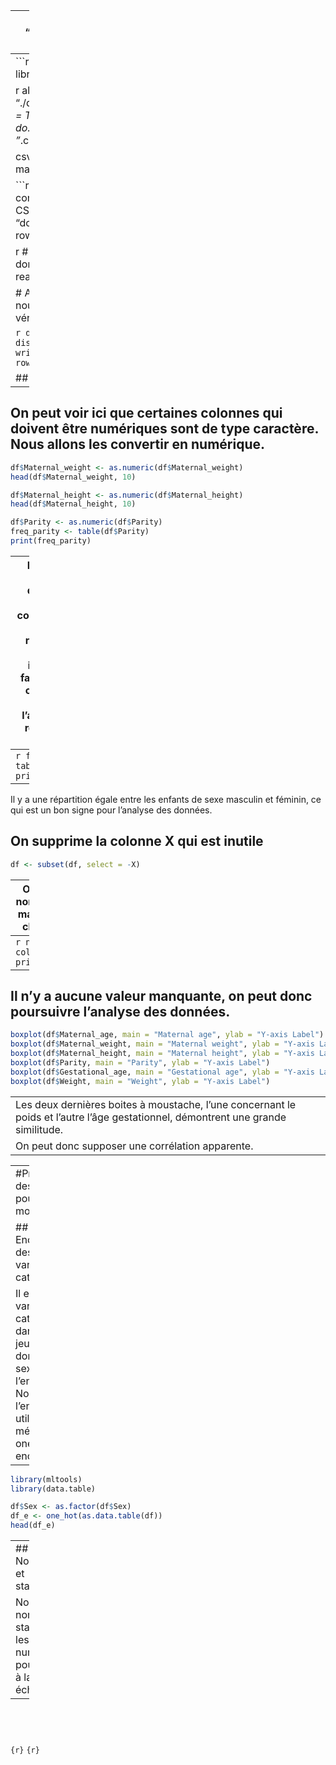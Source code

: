 
---
title: "pas mal"
output: "html_document"
date: "2024-09-04"
---
```r
library(dplyr)
library(readr)
library(purrr)

```
```r

all_files <- lapply(list.files(path = "./data", pattern = "*.csv", full.names = TRUE), read.csv)
dta <- do.call(path = "./data", pattern = "*.csv", all_files)

csv_data <- dta %>%
    map_dfr(all_files)
```

```r

# Sauvegarder le data frame combiné dans un nouveau fichier CSV
write.csv(dta, "donnees_combinees.csv", row.names = FALSE)


```
```r
# Lire le nouveau fichier CSV
donnees_lues <- read.csv("donnees_combinees.csv")

# Afficher les premières lignes du nouveau data frame pour vérification
head(donnees_lues)
```

```r
data_d <- distinct(donnees_lues)
write.csv(data_d, "data.csv", row.names = FALSE)
```

## Première analyse des données
```r
df <- data_d
summary(df)
```
---
On peut voir ici que certaines colonnes qui doivent être numériques sont de type caractère. Nous allons les convertir en numérique.
---
```r
df$Maternal_weight <- as.numeric(df$Maternal_weight)
head(df$Maternal_weight, 10)
```
```r
df$Maternal_height <- as.numeric(df$Maternal_height)
head(df$Maternal_height, 10)
```
```r
df$Parity <- as.numeric(df$Parity)
freq_parity <- table(df$Parity)
print(freq_parity)
```

---
Il existe 10 valeurs différentes dans la colonne Parity, et les répartitions sont très inégales.
Il faudra garder cela en tête lors de l'analyse des résultats du modèle.

Dans un cadre éthique, nous vérifions la répartition de chaque sexe dans notre jeu de données.
---
```r
freq_sex <- table(df$Sex)
print(freq_sex)
```

---
Il y a une répartition égale entre les enfants de sexe masculin et féminin, ce qui est un bon signe pour l'analyse des données.

On supprime la colonne X qui est inutile
---
```r
df <- subset(df, select = -X)
```
---
On détermine le nombre de valeurs manquantes dans chaque colonne
---
```r
na_counts <- colSums(is.na(df))
print(na_counts)
```
---
Il n'y a aucune valeur manquante, on peut donc poursuivre l'analyse des données.
---
```r
boxplot(df$Maternal_age, main = "Maternal age", ylab = "Y-axis Label")
boxplot(df$Maternal_weight, main = "Maternal weight", ylab = "Y-axis Label")
boxplot(df$Maternal_height, main = "Maternal height", ylab = "Y-axis Label")
boxplot(df$Parity, main = "Parity", ylab = "Y-axis Label")
boxplot(df$Gestational_age, main = "Gestational age", ylab = "Y-axis Label")
boxplot(df$Weight, main = "Weight", ylab = "Y-axis Label")
```

---
Les deux dernières boites à moustache, l'une concernant le poids et l'autre l'âge gestationnel, démontrent une grande similitude.
On peut donc supposer une corrélation apparente.
---

---
#Préparation des données pour le modèle

## 1- Encodage des variables catégorielles

Il existe une variable catégorielle dans notre jeu de données, le sexe de l'enfant. Nous allons l'encoder en utilisant la méthode de one-hot encoding.
---

```r
library(mltools)
library(data.table)

df$Sex <- as.factor(df$Sex)
df_e <- one_hot(as.data.table(df))
head(df_e)

```
---
## 2- Normalisation et standardisation

Nous allons normaliser et standardiser les variables numériques pour les mettre à la même échelle.
---
```r

```
```r


```
```r


```
```r

```

```{r}	```
```{r}	```


